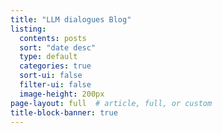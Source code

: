 ```yaml
---
title: "LLM dialogues Blog"
listing:
  contents: posts
  sort: "date desc"
  type: default
  categories: true
  sort-ui: false
  filter-ui: false
  image-height: 200px
page-layout: full  # article, full, or custom
title-block-banner: true
---
```


